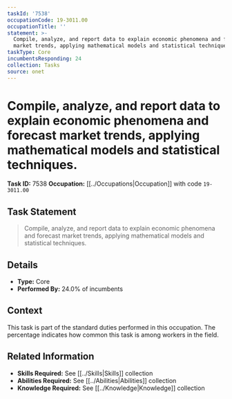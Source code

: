 ```yaml
---
taskId: '7538'
occupationCode: 19-3011.00
occupationTitle: ''
statement: >-
  Compile, analyze, and report data to explain economic phenomena and forecast
  market trends, applying mathematical models and statistical techniques.
taskType: Core
incumbentsResponding: 24
collection: Tasks
source: onet
---
```

# Compile, analyze, and report data to explain economic phenomena and forecast market trends, applying mathematical models and statistical techniques.

**Task ID:** 7538
**Occupation:** [[../Occupations|Occupation]] with code `19-3011.00`

## Task Statement

> Compile, analyze, and report data to explain economic phenomena and forecast market trends, applying mathematical models and statistical techniques.

## Details

- **Type:** Core
- **Performed By:** 24.0% of incumbents

## Context

This task is part of the standard duties performed in this occupation. The percentage indicates how common this task is among workers in the field.

## Related Information

- **Skills Required:** See [[../Skills|Skills]] collection
- **Abilities Required:** See [[../Abilities|Abilities]] collection
- **Knowledge Required:** See [[../Knowledge|Knowledge]] collection

